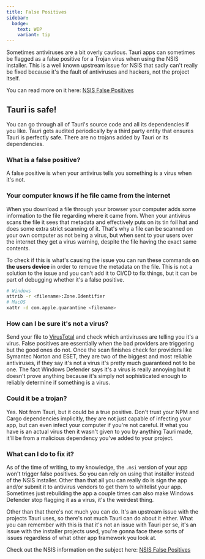 ```yaml
---
title: False Positives
sidebar:
  badge:
    text: WIP
    variant: tip
---
```



<SimonSays title="Antiviruses can be annoying">
Sometimes antiviruses are a bit overly cautious. Tauri apps can sometimes be flagged as a false positive for a Trojan virus when using the NSIS installer. This is a well known upstream issue for NSIS that sadly can't really be fixed because it's the fault of antiviruses and hackers, not the project itself.

You can read more on it here: [NSIS False Positives](https://nsis.sourceforge.io/NSIS_False_Positives)
</SimonSays>

## Tauri is safe!

You can go through all of Tauri's source code and all its dependencies if you like. Tauri gets audited periodically by a third party entity that ensures Tauri is perfectly safe. There are no trojans added by Tauri or its dependencies.

### What is a false positive?

A false positive is when your antivirus tells you something is a virus when it's not.

### Your computer knows if he file came from the internet

When you download a file through your browser your computer adds some information to the file regarding where it came from. When your antivirus scans the file it sees that metadata and effectively puts on its tin foil hat and does some extra strict scanning of it. That's why a file can be scanned on your own computer as not being a virus, but when sent to your users over the internet they get a virus warning, despite the file having the exact same contents.

To check if this is what's causing the issue you can run these commands **on the users device** in order to remove the metadata on the file. This is not a solution to the issue and you can't add it to CI/CD to fix things, but it can be part of debugging whether it's a false positive.

```bash
# Windows
attrib -r <filename>:Zone.Identifier
# MacOS
xattr -d com.apple.quarantine <filename>
```

### How can I be sure it's not a virus?

Send your file to [VirusTotal](https://www.virustotal.com/gui/home/upload) and check which antiviruses are telling you it's a virus. False positives are essentially when the bad providers are triggering but the good ones do not. Once the scan finishes check for providers like Symantec Norton and ESET, they are two of the biggest and most reliable antiviruses, if they say it's not a virus it's pretty much guaranteed not to be one. The fact Windows Defender says it's a virus is really annoying but it doesn't prove anything because it's simply not sophisticated enough to reliably determine if something is a virus.

### Could it be a trojan?

Yes. Not from Tauri, but it could be a true positive. Don't trust your NPM and Cargo dependencies implicitly, they are not just capable of infecting your app, but can even infect your computer if you're not careful. If what you have is an actual virus then it wasn't given to you by anything Tauri made, it'll be from a malicious dependency you've added to your project.

### What can I do to fix it?

As of the time of writing, to my knowledge, the `.msi` version of your app won't trigger false positives. So you can rely on using that installer instead of the NSIS installer. Other than that all you can really do is sign the app and/or submit it to antivirus vendors to get them to whitelist your app. Sometimes just rebuilding the app a couple times can also make Windows Defender stop flagging it as a virus, it's the weirdest thing.

Other than that there's not much you can do. It's an upstream issue with the projects Tauri uses, so there's not much Tauri can do about it either. What you can remember with this is that it's not an issue with Tauri per se, it's an issue with the installer projects used, you're gonna face these sorts of issues regardless of what other app framework you look at.

Check out the NSIS information on the subject here: [NSIS False Positives](https://nsis.sourceforge.io/NSIS_False_Positives)

